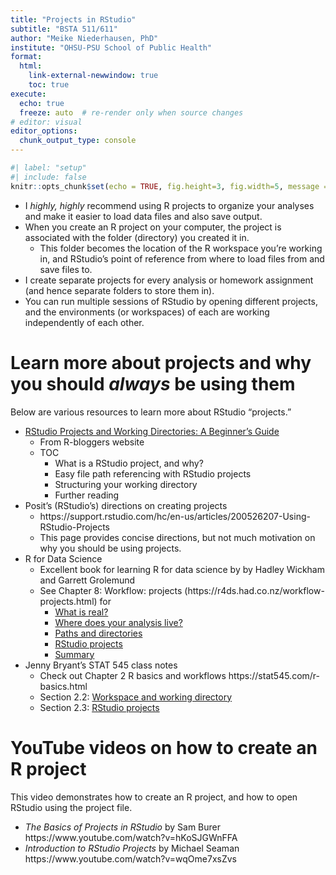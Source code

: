 ```yaml
---
title: "Projects in RStudio"
subtitle: "BSTA 511/611"
author: "Meike Niederhausen, PhD"
institute: "OHSU-PSU School of Public Health"
format: 
  html:
    link-external-newwindow: true
    toc: true
execute:
  echo: true
  freeze: auto  # re-render only when source changes
# editor: visual
editor_options: 
  chunk_output_type: console
---
```


```r
#| label: "setup"
#| include: false
knitr::opts_chunk$set(echo = TRUE, fig.height=3, fig.width=5, message = F)
```



* I *highly, highly* recommend using R projects to organize your analyses and make it easier to load data files and also save output.
* When you create an R project on your computer, the project is associated with the folder (directory) you created it in. 
  * This folder becomes the location of the R workspace you're working in, and RStudio's point of reference from where to load files from and save files to. 
* I create separate projects for every analysis or homework assignment (and hence separate folders to store them in).
* You can run multiple sessions of RStudio by opening different projects, and the environments (or workspaces) of each are working independently of each other. 


# Learn more about projects and why you should *always* be using them

Below are various resources to learn more about RStudio "projects."

* [RStudio Projects and Working Directories: A Beginner’s Guide](https://www.r-bloggers.com/2020/01/rstudio-projects-and-working-directories-a-beginners-guide/)
    * From R-bloggers website
    * TOC
        * What is a RStudio project, and why?
        * Easy file path referencing with RStudio projects
        * Structuring your working directory 
        * Further reading 
* Posit's (RStudio's) directions on creating projects
  * https://support.rstudio.com/hc/en-us/articles/200526207-Using-RStudio-Projects
  * This page provides concise directions, but not much motivation on why you should be using projects. 
* R for Data Science
    * Excellent book for learning R for data science by by Hadley Wickham and Garrett Grolemund
    * See Chapter 8: Workflow: projects (https://r4ds.had.co.nz/workflow-projects.html) for 
      * [What is real?](https://r4ds.had.co.nz/workflow-projects.html#what-is-real)
      * [Where does your analysis live?](https://r4ds.had.co.nz/workflow-projects.html#where-does-your-analysis-live)
      * [Paths and directories](https://r4ds.had.co.nz/workflow-projects.html#paths-and-directories)
      * [RStudio projects](https://r4ds.had.co.nz/workflow-projects.html#rstudio-projects)
      * [Summary](https://r4ds.had.co.nz/workflow-projects.html#summary)

* Jenny Bryant's STAT 545 class notes
    * Check out Chapter 2 R basics and workflows https://stat545.com/r-basics.html
    * Section 2.2: [Workspace and working directory](https://stat545.com/r-basics.html#workspace-and-working-directory)
    * Section 2.3: [RStudio projects](https://stat545.com/r-basics.html#rprojs)

# YouTube videos on how to create an R project

This video demonstrates how to create an R project, and how to open RStudio using the project file. 

* _The Basics of Projects in RStudio_ by Sam Burer  
https://www.youtube.com/watch?v=hKoSJGWnFFA
* _Introduction to RStudio Projects_ by Michael Seaman https://www.youtube.com/watch?v=wqOme7xsZvs


